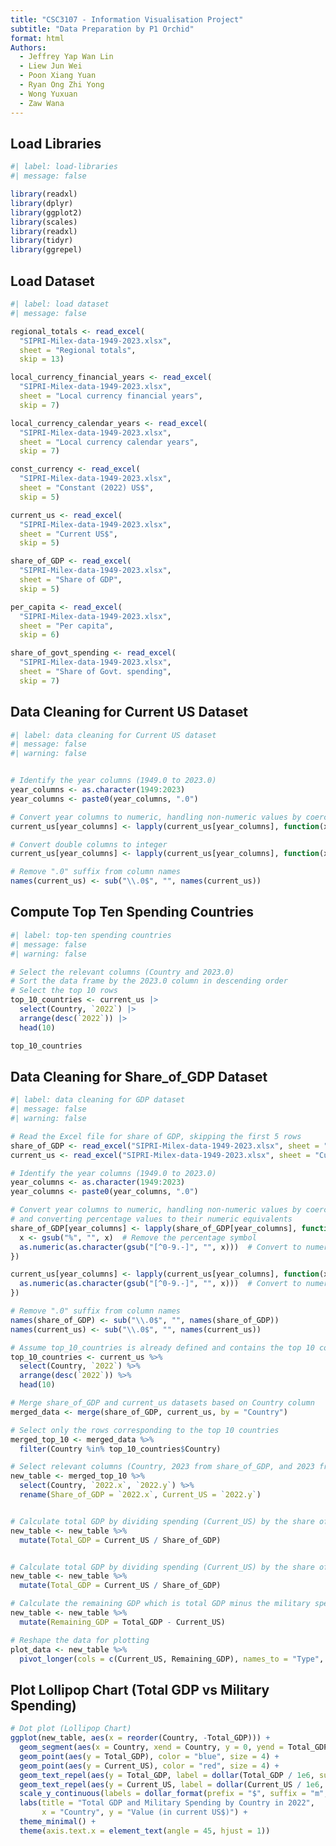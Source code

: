 ```yaml
---
title: "CSC3107 - Information Visualisation Project"
subtitle: "Data Preparation by P1 Orchid"
format: html
Authors:
  - Jeffrey Yap Wan Lin
  - Liew Jun Wei
  - Poon Xiang Yuan
  - Ryan Ong Zhi Yong
  - Wong Yuxuan
  - Zaw Wana
---
```



## Load Libraries
```r
#| label: load-libraries
#| message: false

library(readxl)
library(dplyr)
library(ggplot2)
library(scales)
library(readxl)
library(tidyr)
library(ggrepel)

```

## Load Dataset
```r
#| label: load dataset
#| message: false

regional_totals <- read_excel(
  "SIPRI-Milex-data-1949-2023.xlsx",
  sheet = "Regional totals",
  skip = 13)

local_currency_financial_years <- read_excel(
  "SIPRI-Milex-data-1949-2023.xlsx",
  sheet = "Local currency financial years",
  skip = 7)

local_currency_calendar_years <- read_excel(
  "SIPRI-Milex-data-1949-2023.xlsx",
  sheet = "Local currency calendar years",
  skip = 7)

const_currency <- read_excel(
  "SIPRI-Milex-data-1949-2023.xlsx",
  sheet = "Constant (2022) US$",
  skip = 5)

current_us <- read_excel(
  "SIPRI-Milex-data-1949-2023.xlsx",
  sheet = "Current US$",
  skip = 5)

share_of_GDP <- read_excel(
  "SIPRI-Milex-data-1949-2023.xlsx",
  sheet = "Share of GDP",
  skip = 5)

per_capita <- read_excel(
  "SIPRI-Milex-data-1949-2023.xlsx",
  sheet = "Per capita",
  skip = 6)

share_of_govt_spending <- read_excel(
  "SIPRI-Milex-data-1949-2023.xlsx",
  sheet = "Share of Govt. spending",
  skip = 7)

```

## Data Cleaning for Current US Dataset
```r
#| label: data cleaning for Current US dataset
#| message: false
#| warning: false


# Identify the year columns (1949.0 to 2023.0)
year_columns <- as.character(1949:2023)
year_columns <- paste0(year_columns, ".0")

# Convert year columns to numeric, handling non-numeric values by coercing them to NA
current_us[year_columns] <- lapply(current_us[year_columns], function(x) as.numeric(as.character(gsub("[^0-9.-]", "", x))))

# Convert double columns to integer
current_us[year_columns] <- lapply(current_us[year_columns], function(x) as.integer(x))

# Remove ".0" suffix from column names
names(current_us) <- sub("\\.0$", "", names(current_us))
```

## Compute Top Ten Spending Countries
```r
#| label: top-ten spending countries
#| message: false
#| warning: false

# Select the relevant columns (Country and 2023.0)
# Sort the data frame by the 2023.0 column in descending order
# Select the top 10 rows
top_10_countries <- current_us |>
  select(Country, `2022`) |>
  arrange(desc(`2022`)) |>
  head(10)

top_10_countries

```

## Data Cleaning for Share_of_GDP Dataset
```r
#| label: data cleaning for GDP dataset
#| message: false
#| warning: false

# Read the Excel file for share of GDP, skipping the first 5 rows
share_of_GDP <- read_excel("SIPRI-Milex-data-1949-2023.xlsx", sheet = "Share of GDP", skip = 5)
current_us <- read_excel("SIPRI-Milex-data-1949-2023.xlsx", sheet = "Current US$", skip = 5)

# Identify the year columns (1949.0 to 2023.0)
year_columns <- as.character(1949:2023)
year_columns <- paste0(year_columns, ".0")

# Convert year columns to numeric, handling non-numeric values by coercing them to NA
# and converting percentage values to their numeric equivalents
share_of_GDP[year_columns] <- lapply(share_of_GDP[year_columns], function(x) {
  x <- gsub("%", "", x)  # Remove the percentage symbol
  as.numeric(as.character(gsub("[^0-9.-]", "", x)))  # Convert to numeric
})

current_us[year_columns] <- lapply(current_us[year_columns], function(x) {
  as.numeric(as.character(gsub("[^0-9.-]", "", x)))  # Convert to numeric
})

# Remove ".0" suffix from column names
names(share_of_GDP) <- sub("\\.0$", "", names(share_of_GDP))
names(current_us) <- sub("\\.0$", "", names(current_us))

# Assume top_10_countries is already defined and contains the top 10 countries based on spending in 2023
top_10_countries <- current_us %>%
  select(Country, `2022`) %>%
  arrange(desc(`2022`)) %>%
  head(10)

# Merge share_of_GDP and current_us datasets based on Country column
merged_data <- merge(share_of_GDP, current_us, by = "Country")

# Select only the rows corresponding to the top 10 countries
merged_top_10 <- merged_data %>%
  filter(Country %in% top_10_countries$Country)

# Select relevant columns (Country, 2023 from share_of_GDP, and 2023 from current_us)
new_table <- merged_top_10 %>%
  select(Country, `2022.x`, `2022.y`) %>%
  rename(Share_of_GDP = `2022.x`, Current_US = `2022.y`)


# Calculate total GDP by dividing spending (Current_US) by the share of GDP (Share_of_GDP)
new_table <- new_table %>%
  mutate(Total_GDP = Current_US / Share_of_GDP)


# Calculate total GDP by dividing spending (Current_US) by the share of GDP (Share_of_GDP)
new_table <- new_table %>%
  mutate(Total_GDP = Current_US / Share_of_GDP)

# Calculate the remaining GDP which is total GDP minus the military spending
new_table <- new_table %>%
  mutate(Remaining_GDP = Total_GDP - Current_US)

# Reshape the data for plotting
plot_data <- new_table %>%
  pivot_longer(cols = c(Current_US, Remaining_GDP), names_to = "Type", values_to = "Value")
```

## Plot Lollipop Chart (Total GDP vs Military Spending)

```r
# Dot plot (Lollipop Chart)
ggplot(new_table, aes(x = reorder(Country, -Total_GDP))) +
  geom_segment(aes(x = Country, xend = Country, y = 0, yend = Total_GDP), color = "grey") +
  geom_point(aes(y = Total_GDP), color = "blue", size = 4) +
  geom_point(aes(y = Current_US), color = "red", size = 4) +
  geom_text_repel(aes(y = Total_GDP, label = dollar(Total_GDP / 1e6, suffix = "m")), size = 3, nudge_y = 0.1) +
  geom_text_repel(aes(y = Current_US, label = dollar(Current_US / 1e6, suffix = "m")), size = 3, nudge_y = -0.1, color = "red") +
  scale_y_continuous(labels = dollar_format(prefix = "$", suffix = "m", scale = 1e-6)) +
  labs(title = "Total GDP and Military Spending by Country in 2022",
       x = "Country", y = "Value (in current US$)") +
  theme_minimal() +
  theme(axis.text.x = element_text(angle = 45, hjust = 1))
```